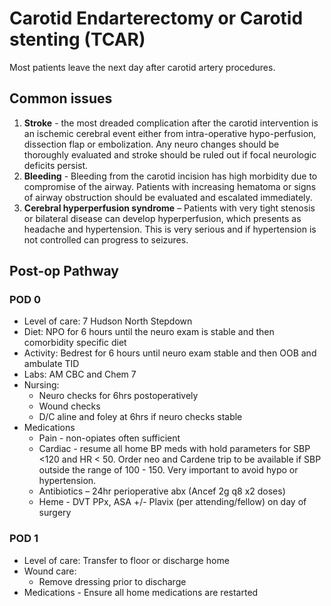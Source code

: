 # Carotid Endarterectomy or Carotid stenting (TCAR)

Most patients leave the next day after carotid artery procedures.

## Common issues
1. **Stroke** - the most dreaded complication after the carotid intervention is an ischemic cerebral event either from intra-operative hypo-perfusion, dissection flap or embolization.  Any neuro changes should be thoroughly evaluated and stroke should be ruled out if focal neurologic deficits persist.
2. **Bleeding** - Bleeding from the carotid incision has high morbidity due to compromise of the airway.  Patients with increasing hematoma or signs of airway obstruction should be evaluated and escalated immediately.
3. **Cerebral hyperperfusion syndrome** – Patients with very tight stenosis or bilateral disease can develop hyperperfusion, which presents as headache and hypertension.  This is very serious and if hypertension is not controlled can progress to seizures.

## Post-op Pathway

### POD 0
- Level of care: 7 Hudson North Stepdown
- Diet: NPO for 6 hours until the neuro exam is stable and then comorbidity specific diet
- Activity: Bedrest for 6 hours until neuro exam stable and then OOB and ambulate TID
- Labs: AM CBC and Chem 7
- Nursing:
  * Neuro checks for 6hrs postoperatively
  * Wound checks
  * D/C aline and foley at 6hrs if neuro checks stable
- Medications
  * Pain - non-opiates often sufficient
  * Cardiac - resume all home BP meds with hold parameters for SBP <120 and HR < 50.  Order neo and Cardene trip to be available if SBP outside the range of 100 - 150.  Very important to avoid hypo or hypertension.
  * Antibiotics – 24hr perioperative abx (Ancef 2g q8 x2 doses)
  * Heme - DVT PPx, ASA +/- Plavix (per attending/fellow) on day of surgery

### POD 1
- Level of care: Transfer to floor or discharge home
- Wound care:
  * Remove dressing prior to discharge
- Medications - Ensure all home medications are restarted
